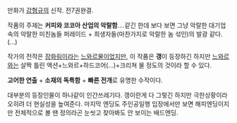만화가 [[강형규]]의 신작. 전7권완결.

작품의 주제는 '''커피와 코코아 산업의 악랄함'''....같긴 한데 보다 보면 그냥 악랄한 대기업 속의 악랄한 미친놈들 퍼레이드 + 희생자들(마찬가지로 악랄한 놈 섞인)의 발광 같다.(...)

작가의 전작은 [[장화림]]이라는 [[느와르]]물이었지만, 이 작품은 '''갱'''이 등장하긴 하지만 [[느와르]]와는 살짝 틀린 액션+느와르+하드코어(...)+크리쳐 물 정도의 것이라 할 수 있다.

'''고어한 연출''' + '''소재의 독특함''' + '''빠른 전개'''로 유명한 수작이다.

대부분의 등장인물이 하나같이 인간쓰레기다. 갱이란게 다 그렇긴 하지만 극한상황이라 오히려 더 현실성을 높여준다. 마지막 엔딩도 주인공일행 입장에서만 보면 해피엔딩이지만 전체적으로 볼 땐 정의라곤 눈씻고 찾아봐도 안 보이는 배드엔딩.
